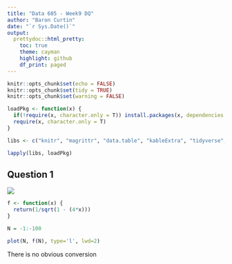```yaml
---
title: "Data 605 - Week9 DQ"
author: "Baron Curtin"
date: "`r Sys.Date()`"
output:
  prettydoc::html_pretty:
    toc: true
    theme: cayman
    highlight: github
    df_print: paged
---
```


```r
knitr::opts_chunk$set(echo = FALSE)
knitr::opts_chunk$set(tidy = TRUE)
knitr::opts_chunk$set(warning = FALSE)

loadPkg <- function(x) {
  if(!require(x, character.only = T)) install.packages(x, dependencies = T, repos = "http://cran.us.r-project.org")
  require(x, character.only = T)
}

libs <- c("knitr", "magrittr", "data.table", "kableExtra", "tidyverse", "matlib", "combinat")

lapply(libs, loadPkg)
```

## Question 1
![](./pics/dq.png)

```r
f <- function(x) {
  return(1/sqrt(1 - (4*x)))
}

N = -1:-100

plot(N, f(N), type='l', lwd=2)
```

There is no obvious conversion
